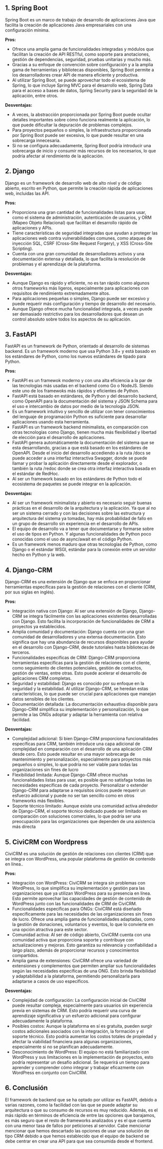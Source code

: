 ## 1. Spring Boot
Spring Boot es un marco de trabajo de desarrollo de aplicaciones Java que facilita la creación de aplicaciones Java empresariales con una configuración mínima.

__Pros:__

- Ofrece una amplia gama de funcionalidades integradas y módulos que facilitan la creación de API RESTful, como soporte para anotaciones, gestión de dependencias, seguridad, pruebas unitarias y mucho más.
- Gracias a su enfoque de convención sobre configuración y a la amplia gama de herramientas y bibliotecas disponibles, Spring Boot permite a los desarrolladores crear API de manera eficiente y productiva.
- Al utilizar Spring Boot, se puede aprovechar todo el ecosistema de Spring, lo que incluye Spring MVC para el desarrollo web, Spring Data para el acceso a bases de datos, Spring Security para la seguridad de la aplicación, entre otros.

__Desventajas:__

- A veces, la abstracción proporcionada por Spring Boot puede ocultar detalles importantes sobre cómo funciona realmente la aplicación, lo que puede dificultar la depuración de problemas complejos.
- Para proyectos pequeños o simples, la infraestructura proporcionada por Spring Boot puede ser excesiva, lo que puede resultar en una sobrecarga innecesaria.
- Si no se configura adecuadamente, Spring Boot podría introducir una sobrecarga de inicio y consumir más recursos de los necesarios, lo que podría afectar al rendimiento de la aplicación.

## 2. Django
Django es un framework de desarrollo web de alto nivel y de código abierto, escrito en Python, que permite la creación rápida de aplicaciones web, incluidas las API.

__Pros:__

- Proporciona una gran cantidad de funcionalidades listas para usar, como el sistema de administración, autenticación de usuarios, y ORM (Mapeo Objeto Relacional) que facilitan el desarrollo rápido de aplicaciones y APIs.
- Tiene características de seguridad integradas que ayudan a proteger las aplicaciones web contra vulnerabilidades comunes, como ataques de inyección SQL, CSRF (Cross-Site Request Forgery), y XSS (Cross-Site Scripting).
- Cuenta con una gran comunidad de desarrolladores activos y una documentación extensa y detallada, lo que facilita la resolución de problemas y el aprendizaje de la plataforma.

__Desventajas:__

- Aunque Django es rápido y eficiente, no es tan rápido como algunos otros frameworks más ligeros, especialmente para aplicaciones con requisitos de rendimiento extremadamente altos.
- Para aplicaciones pequeñas o simples, Django puede ser excesivo y puede requerir más configuración y tiempo de desarrollo del necesario.
- Aunque Django ofrece mucha funcionalidad integrada, a veces puede ser demasiado restrictivo para los desarrolladores que desean un control absoluto sobre todos los aspectos de su aplicación.

## 3. FastAPI
FastAPI es un framework de Python, orientado al desarrollo de sistemas backend. Es un framework moderno que usa Python 3.8+ y está basado en los estándares de Python, como los nuevos estándares de tipado para Python.

__Pros:__

- FastAPI es un framewok moderno y con una alta eficiencia a la par de las tecnologías más usadas en el backend como Go o NodeJS. Siendo este uno de los framewoks más rápidos y eficientes de Python.
- FastAPI está basado en estándares, de Python y del desarrollo backend, como OpenAPI para la documentación del sistema y JSON Schema para el uso e intercambio de datos por medio de la tecnología JSON.
- Es un framework intuitivo y sencillo de utilizar con tener conocimientos del lenguaje de programación Python es suficiente para desarrollar aplicaciones usando esta herramienta.
- FastAPI es un framework backend minimalista, en comparación con otras tecnologías como Django, tienen mucha más flexibilidad y libertad de elección para el desarrollo de aplicaciones.
- FastAPI genera automáticamente la documentación del sistema que se esta desarrollando, gracias a que está basado en los estándares de OpenAPI. Desde el inicio del desarrollo accediendo a la ruta /docs se puede acceder a una interfaz interactiva Swagger, donde se puede llamar y probar la aplicación directamente desde el explorador, o también la ruta /redoc donde se crea otra interfaz interactiva basada en el estándar de RedHoc.
- Al ser un framework basado en los estándares de Python todo el ecosistema de paquetes se puede integrar en la aplicación.

__Desventajas:__

- Al ser un framework minimalista y abierto es necesario seguir buenas prácticas en el desarrollo de la arquitectura y la aplicación. Ya que al no ser un sistema cerrado y con las decisiones sobre las estructura y arquitectura del sistema ya tomadas, hay más probabilidad de fallo en un grupo de desarrollo sin experiencia en el desarrollo de APIs.
- El equipo de desarrollo va a tener que documentarse y formarse sobre el uso de tipos en Python. Y algunas funcionalidades de Python poco conocidas como el uso de async/await en el código Python.
- Es un framework menos maduro que otras tecnologías de Python, como Django o el estándar WSGI, estándar para la conexión entre un servidor hecho en Python y la web.

## 4. Django-CRM
Django-CRM es una extensión de Django que se enfoca en proporcionar herramientas específicas para la gestión de relaciones con el cliente (CRM, por sus siglas en inglés).

__Pros:__

- Integración nativa con Django: Al ser una extensión de Django, Django-CRM se integra fácilmente con las aplicaciones existentes desarrolladas con Django. Esto facilita la incorporación de funcionalidades de CRM a proyectos ya establecidos.
- Amplia comunidad y documentación: Django cuenta con una gran comunidad de desarrolladores y una extensa documentación. Esto significa que hay una abundancia de recursos disponibles para ayudar en el desarrollo con Django-CRM, desde tutoriales hasta bibliotecas de terceros.
- Funcionalidades específicas de CRM: Django-CRM proporciona herramientas específicas para la gestión de relaciones con el cliente, como seguimiento de clientes potenciales, gestión de contactos, gestión de ventas, entre otras. Esto puede acelerar el desarrollo de aplicaciones CRM completas.
- Seguridad y estabilidad: Django es conocido por su enfoque en la seguridad y la estabilidad. Al utilizar Django-CRM, se heredan estas características, lo que puede ser crucial para aplicaciones que manejan datos sensibles de los clientes.
- Documentación detallada: La documentación exhaustiva disponible para Django-CRM simplifica su implementación y personalización, lo que permite a las ONGs adoptar y adaptar la herramienta con relativa facilidad.

__Desventajas:__
- Complejidad adicional: Si bien Django-CRM proporciona funcionalidades específicas para CRM, también introduce una capa adicional de complejidad en comparación con el desarrollo de una aplicación CRM desde cero. Esto puede resultar en una mayor sobrecarga de mantenimiento y personalización, especialmente para proyectos más pequeños o simples,  lo que podría no ser viable para todas las organizaciones sin fines de lucro
- Flexibilidad limitada: Aunque Django-CRM ofrece muchas funcionalidades listas para usar, es posible que no satisfaga todas las necesidades específicas de cada proyecto. Personalizar o extender Django-CRM para adaptarse a requisitos únicos puede requerir un esfuerzo adicional y puede no ser tan sencillo como en otros frameworks más flexibles.
- Soporte técnico limitado: Aunque existe una comunidad activa alrededor de Django-CRM, el soporte técnico dedicado puede ser limitado en comparación con soluciones comerciales, lo que podría ser una preocupación para las organizaciones que dependen de una asistencia más directa

## 5. CiviCRM con Wordpress
CiviCRM es una solución de gestión de relaciones con clientes (CRM) que se integra con WordPress, una popular plataforma de gestión de contenido en línea..

__Pros:__

- Integración con WordPress: CiviCRM se integra sin problemas con WordPress, lo que simplifica su implementación y gestión para las organizaciones que ya utilizan WordPress para su presencia en línea. Esto permite aprovechar las capacidades de gestión de contenido de WordPress junto con las funcionalidades de CRM de CiviCRM.
- Funcionalidades específicas para ONGs: CiviCRM está diseñado específicamente para las necesidades de las organizaciones sin fines de lucro. Ofrece una amplia gama de funcionalidades adaptadas, como la gestión de donaciones, voluntarios y eventos, lo que lo convierte en una opción atractiva para este sector.
- Comunidad activa: Al ser de código abierto, CiviCRM cuenta con una comunidad activa que proporciona soporte y contribuye con actualizaciones y mejoras. Esto garantiza su relevancia y confiabilidad a largo plazo, además de proporcionar recursos y conocimientos compartidos.
- Amplia gama de extensiones: CiviCRM ofrece una variedad de extensiones y complementos que permiten ampliar sus funcionalidades según las necesidades específicas de una ONG. Esto brinda flexibilidad y adaptabilidad a la plataforma, permitiendo personalizarla para adaptarse a casos de uso específicos.

__Desventajas:__
- Complejidad de configuración: La configuración inicial de CiviCRM puede resultar compleja, especialmente para usuarios sin experiencia previa en sistemas de CRM. Esto podría requerir una curva de aprendizaje significativa y un esfuerzo adicional para configurar adecuadamente la plataforma.
- Posibles costos: Aunque la plataforma en sí es gratuita, pueden surgir costos adicionales asociados con la integración, la formación y el soporte técnico. Esto podría aumentar los costos totales de propiedad y afectar la viabilidad financiera para algunas organizaciones, especialmente si no se planifican adecuadamente.
- Desconocimiento de WordPress: El equipo no está familiarizado con WordPress y sus limitaciones en la implementación de proyectos, esto podría representar un desafío adicional. Se requerirá un tiempo para aprender y comprender cómo integrar y trabajar eficazmente con WordPress en conjunto con CiviCRM.

## 6. Conclusión
El framework de backend que se ha optado por utilizar es FastAPI, debido a  varias razones, como la facilidad con las que se puede adaptar su arquitectura o que su consumo de recursos es muy reducido. Además, es el más rápido en términos de eficiencia de entre las opciones que barajamos, es más seguro que el resto de frameworks analizados y es el que cuenta con una menor tasa de fallos por peticiones al servidor. Cabe mencionar mencionar que hemos descartado las opciones de usar una solución de tipo CRM debido a que hemos establecido que el equipo de backend se debe centrar en crear una API para que sea consumida desde el frontend.
